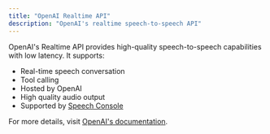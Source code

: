 ```yaml
---
title: "OpenAI Realtime API"
description: "OpenAI's realtime speech-to-speech API"
---
```


OpenAI's Realtime API provides high-quality speech-to-speech capabilities with low latency. It supports:

- Real-time speech conversation
- Tool calling
- Hosted by OpenAI
- High quality audio output
- Supported by [Speech Console](/get-started/speech-console)

For more details, visit [OpenAI's documentation](https://platform.openai.com/docs/guides/realtime). 